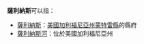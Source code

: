 '''薩利納斯'''可以指：

*[[薩利納斯_(加利福尼亞州)|薩利納斯]]：[[美國|美國]][[加利福尼亞州|加利福尼亞州]][[蒙特雷縣_(加利福尼亞州)|蒙特雷縣]]的縣府
*[[薩利納斯河|薩利納斯河]]：位於美國加利福尼亞州

{{Disambig|cat=四字地名消歧义}}